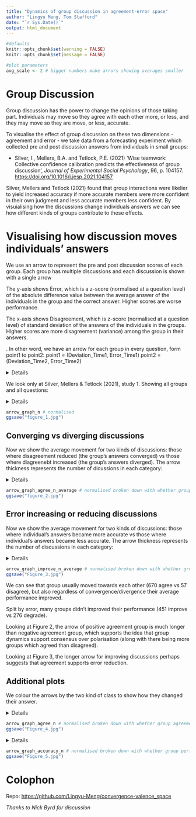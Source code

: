 ```yaml
---
title: "Dynamics of group discussion in agreement-error space"
author: "Lingyu Meng, Tom Stafford"
date: "`r Sys.Date()`"
output: html_document
---
```


```r
#defaults
knitr::opts_chunk$set(warning = FALSE)
knitr::opts_chunk$set(message = FALSE)

#plot parameters
avg_scale <- 2 # bigger numbers make arrors showing averages smaller
```

# Group Discussion

Group discussion has the power to change the opinions of those taking part. Individuals may move so they agree with each other more, or less, and they may move so they are move, or less, accurate.

To visualise the effect of group discussion on these two dimensions - agreement and error - we take data from a forecasting experiment which collected pre and post discussion answers from individuals in small groups:

  * Silver, I., Mellers, B.A. and Tetlock, P.E. (2021) 'Wise teamwork: Collective confidence calibration predicts the effectiveness of group discussion', *Journal of Experimental Social Psychology*, 96, p. 104157. <https://doi.org/10.1016/j.jesp.2021.104157>

Silver, Mellers and Tetlock (2021) found that group interactions were likelier to yield increased accuracy if more accurate members were more confident in their own judgment and less accurate members less confident. By visuialising how the discussions change individuals answers we can see how different kinds of groups contribute to these effects.

# Visualising how discussion moves individuals' answers

We use an arrow to represent the pre and post discussion scores of each group. Each group has multiple discussions and each discussion is shown with a single arrow <!-- LINGU how many questions did each group do-->

The y-axis shows Error, which is a z-score (normalised at a question level) of the absolute difference value between the average answer of the individuals in the group and the correct answer. Higher scores are worse performance.

The x-axis shows Disagreement, which is z-score (normalised at a question level) of standard deviation of the answers of the individuals in the groups. Higher scores are more disagreement (variance) among the group in their answers.

. In other word, we have an arrow for each group in every question, form point1 to point2: point1 = (Deviation_Time1, Error_Time1) point2 = (Deviation_Time2, Error_Time2)

<details>
```r
library("tidyverse")
library("cowplot")
```

```r

#get data from https://osf.io/a4cf7/?action=download",destfile="data1.csv")

group_data <- read_csv("data1.csv")
group_data <- mutate(group_data, agree = sd2 < sd1) # create a new variable to indicate whether group agreement formed
```

```r
group_data_n <- group_data %>% 
  pivot_longer(cols = 8:9,   names_to ="acc_time", values_to = "acc_val") %>% 
  pivot_longer(cols = 12:13, names_to ="agr_time", values_to = "agr_val") %>% 
  group_by(qcode) %>% 
  mutate(acc_val = scale(acc_val), agr_val = scale(agr_val)) %>% 
  pivot_wider(names_from = "acc_time", values_from = "acc_val") %>% 
  pivot_wider(names_from = "agr_time", values_from = "agr_val") %>% 
  mutate(agree = as.factor(agree), improve = as.factor(improve)) %>% 
  ungroup(qcode)
```
</details>

We look only at Silver, Mellers & Tetlock (2021), study 1. Showing all groups and all questions:

<details>
```r
arrow_graph_n <- ggplot() +
  geom_segment(aes(x = sd1, y = aee1, xend = sd2, yend = aee2), data = group_data_n, arrow = arrow(length=unit(0.1,"inches")), alpha = 0.1) + 
  theme_cowplot() + xlab('Disagreement') + ylab('Error') + ylim(-3, 5) + xlim(-2, 5) + theme(aspect.ratio=1) 
```
</details>

```r
arrow_graph_n # normalised 
ggsave("figure_1.jpg")
```

## Converging vs diverging discussions

Now we show the average movement for two kinds of discussions: those where disagreement reduced (the group's answers converged) vs those where diagreenebt increased (the group's answers diverged). The arrow thickness represents the number of dicussions in each category:

<details>
```r
averaged_data_n <- group_data_n %>% 
  select(sd1, sd2, aee1, aee2, agree) %>% 
  group_by(agree) %>% 
  summarise(sd1 = mean(sd1), sd2 = mean(sd2), aee1 = mean(aee1), aee2 = mean(aee2), case = n()/100)
line_thickness <- averaged_data_n %>% select(case) %>% unlist() %>% as.vector() # don't mapping thickness by aes(size = x)

arrow_graph_agree_n_average <- ggplot() +
  geom_segment(aes(x = sd1, y = aee1, xend = sd2, yend = aee2), data = group_data_n, arrow = arrow(length=unit(0.1,"inches")), alpha = 0.2, size = 0.1) + 
  geom_segment(aes(x = sd1, y = aee1, xend = sd2, yend = aee2, colour = agree), data = averaged_data_n %>% filter(agree == 'TRUE'), arrow = arrow(length=unit(0.1,"inches")), alpha = 1, lwd = (line_thickness[2]+1)/avg_scale) + 
  geom_segment(aes(x = sd1, y = aee1, xend = sd2, yend = aee2, colour = agree), data = averaged_data_n %>% filter(agree == 'FALSE'), arrow = arrow(length=unit(0.1,"inches")), alpha = 1, lwd = (line_thickness[1]+1)/avg_scale) + 
  theme_cowplot() + xlab('Disagreement') + ylab('Error') + ylim(-3, 5) + xlim(-2, 5) + guides(size = "none") + theme(aspect.ratio=1)
```
</details>

```r
arrow_graph_agree_n_average # normalised broken down with whether group agreement were formed
ggsave("figure_2.jpg")
```

## Error increasing or reducing discussions

Now we show the average movement for two kinds of discussions: those where individual's answers became more accurate vs those where individual's answers became less accurate. The arrow thickness represents the number of discussions in each category:

<details>
```r
averaged_data_n <- group_data_n %>% 
  select(sd1, sd2, aee1, aee2, improve) %>% 
  group_by(improve) %>% 
  summarise(sd1 = mean(sd1), sd2 = mean(sd2), aee1 = mean(aee1), aee2 = mean(aee2), case = n()/100)

line_thickness <- averaged_data_n %>% select(case) %>% unlist() %>% as.vector() # assign thickness of arrows by case numbers

levels(averaged_data_n$improve) <- c("FALSE", "TRUE") # rename improvement level

arrow_graph_improve_n_average <- ggplot() +
  geom_segment(aes(x = sd1, y = aee1, xend = sd2, yend = aee2), data = group_data_n, arrow = arrow(length=unit(0.1,"inches")), alpha = 0.2, size = 0.1) +
  geom_segment(aes(x = sd1, y = aee1, xend = sd2, yend = aee2, colour = improve), data = averaged_data_n %>% filter(improve == 'TRUE'), arrow = arrow(length=unit(0.1,"inches")), alpha = 1, lwd = (line_thickness[2]+1)/avg_scale) + 
  geom_segment(aes(x = sd1, y = aee1, xend = sd2, yend = aee2, colour = improve), data = averaged_data_n %>% filter(improve == 'FALSE'), arrow = arrow(length=unit(0.1,"inches")), alpha = 1, lwd = (line_thickness[1]+1)/avg_scale,) + 
  theme_cowplot() + xlab('Disagreement') + ylab('Error') + ylim(-3, 5) + xlim(-2, 5) + guides(size = "none") + theme(aspect.ratio=1)
```
</details>




```r
arrow_graph_improve_n_average # normalised broken down with whether group agreement were formed
ggsave("Figure_3.jpg")
```

We can see that group usually moved towards each other (670 agree vs 57 disagree), but also regardless of convergence/divergence their average performance improved. 

Split by error, many groups didn't improved their performance (451 improve vs 276 degrade).

Looking at Figure 2, the arrow of positive agreement group is much longer than negative agreement group, which supports the idea that group dynamics support consensus over polarisation (along with there being more groups which agreed than disagreed).

Looking at Figure 3, the longer arrow for improving discussions perhaps suggests that agreement supports error reduction.

## Additional plots

We colour the arrows by the two kind of class to show how they changed their answer.

<details>
```r
levels(group_data_n$improve) <- c("FALSE", "TRUE") # rename improvement level

arrow_graph_agree_n <- ggplot() +
  geom_segment(aes(x = sd1, y = aee1, xend = sd2, yend = aee2, colour = agree), data = group_data_n, arrow = arrow(length=unit(0.1,"inches")), alpha = 0.3) + 
  theme_cowplot() + xlab('Disagreement') + ylab('Error') + ylim(-3, 5) + xlim(-2, 5) + theme(aspect.ratio=1)
```
</details>

```r
arrow_graph_agree_n # normalised broken down with whether group agreement were formed
ggsave("Figure_4.jpg")
```

<details>
```r
arrow_graph_accuracy_n <- ggplot() +
  geom_segment(aes(x = sd1, y = aee1, xend = sd2, yend = aee2, colour = improve), data = group_data_n, arrow = arrow(length=unit(0.1,"inches")), alpha = 0.3) + 
  theme_cowplot() + xlab('Disagreement') + ylab('Error') + ylim(-3, 5) + xlim(-2, 5) + theme(aspect.ratio=1)
```
</details>

```r
arrow_graph_accuracy_n # normalised broken down with whether group performance were improved
ggsave("Figure_5.jpg")
```

# Colophon

Repo: <https://github.com/Lingyu-Meng/convergence-valence_space>

*Thanks to Nick Byrd for discussion*

